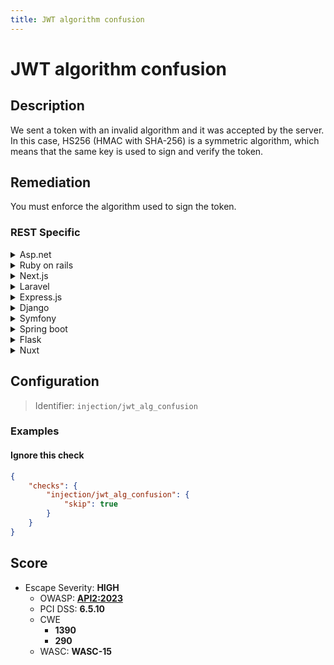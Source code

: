 ```yaml
---
title: JWT algorithm confusion
---
```


# JWT algorithm confusion

## Description

We sent a token with an invalid algorithm and it was accepted by the server.
In this case, HS256 (HMAC with SHA-256) is a symmetric algorithm, which means that the same key is used to sign and verify the token.


## Remediation

You must enforce the algorithm used to sign the token.



### REST Specific

<details>
    <summary>Asp.net</summary>

Ensure that the JWT token is validated against a list of acceptable algorithms on the server side.

</details>

<details>
    <summary>Ruby on rails</summary>

Configure JWT to use a specific algorithm for token verification and disallow any others.

</details>

<details>
    <summary>Next.js</summary>

Validate the JWT with a specific algorithm in your API routes to prevent algorithm confusion.

</details>

<details>
    <summary>Laravel</summary>

Set the JWT algorithm explicitly in the config and validate tokens accordingly.

</details>

<details>
    <summary>Express.js</summary>

Use a middleware to verify the JWT with the correct algorithm.

</details>

<details>
    <summary>Django</summary>

Ensure Django settings specify the algorithm used to decode JWTs.

</details>

<details>
    <summary>Symfony</summary>

Configure the lexik_jwt_authentication bundle to use the correct algorithm.

</details>

<details>
    <summary>Spring boot</summary>

Specify the algorithm when setting up JWT parser in Spring Boot.

</details>

<details>
    <summary>Flask</summary>

Use PyJWT to decode the JWT with the specified algorithm in Flask.

</details>

<details>
    <summary>Nuxt</summary>

Ensure Nuxt.js middleware validates the JWT with the correct algorithm.

</details>

## Configuration

> Identifier: `injection/jwt_alg_confusion`



### Examples



#### Ignore this check

```json
{
    "checks": {
        "injection/jwt_alg_confusion": {
            "skip": true
        }
    }
}
```




## Score

- Escape Severity: **<span className="high-severity">HIGH</span>**
  - OWASP: **[API2:2023](https://github.com/OWASP/API-Security/blob/master/editions/2023/en/0xa2-broken-authentication.md)**
  - PCI DSS: **6.5.10**
  - CWE
    - **1390**
    - **290**
  - WASC: **WASC-15**
  
  






